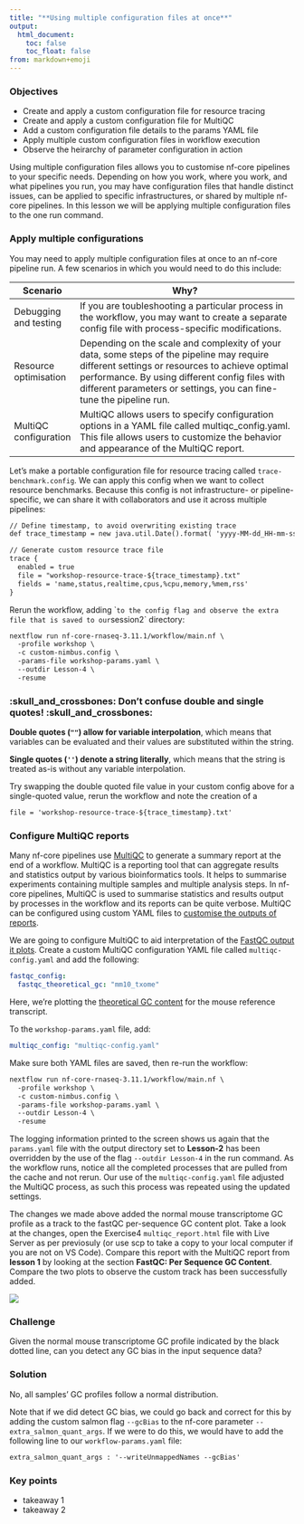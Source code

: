 ```yaml
---
title: "**Using multiple configuration files at once**"
output:
  html_document:
    toc: false
    toc_float: false
from: markdown+emoji
---
```


::: callout-tip
### Objectives{.unlisted}

- Create and apply a custom configuration file for resource tracing
- Create and apply a custom configuration file for MultiQC
- Add a custom configuration file details to the params YAML file 
- Apply multiple custom configuration files in workflow execution
- Observe the heirarchy of parameter configuration in action
:::

Using multiple configuration files allows you to customise nf-core pipelines to your specific needs. Depending on how you work, where you work, and what pipelines you run, you may have configuration files that handle distinct issues, can be applied to specific infrastructures, or shared by multiple nf-core pipelines. In this lesson we will be applying multiple configuration files to the one run command. 

### **Apply multiple configurations**

You may need to apply multiple configuration files at once to an nf-core pipeline run. A few scenarios in which you would need to do this include: 

|Scenario |Why?|
|------|---------------------------------|
|Debugging and testing|If you are toubleshooting a particular process in the workflow, you may want to create a separate config file with process-specific modifications. |
|Resource optimisation|Depending on the scale and complexity of your data, some steps of the pipeline may require different settings or resources to achieve optimal performance. By using different config files with different parameters or settings, you can fine-tune the pipeline run.|
|MultiQC configuration|MultiQC allows users to specify configuration options in a YAML file called multiqc_config.yaml. This file allows users to customize the behavior and appearance of the MultiQC report.|

Let's make a portable configuration file for resource tracing called `trace-benchmark.config`. We can apply this config when we want to collect resource benchmarks. Because this config is not infrastructure- or pipeline-specific, we can share it with collaborators and use it across multiple pipelines:

```default
// Define timestamp, to avoid overwriting existing trace 
def trace_timestamp = new java.util.Date().format( 'yyyy-MM-dd_HH-mm-ss')

// Generate custom resource trace file 
trace {
  enabled = true 
  file = "workshop-resource-trace-${trace_timestamp}.txt"
  fields = 'name,status,realtime,cpus,%cpu,memory,%mem,rss'
}
```

Rerun the workflow, adding `` to the config flag and observe the extra file that is saved to our `session2` directory:

```default
nextflow run nf-core-rnaseq-3.11.1/workflow/main.nf \
  -profile workshop \
  -c custom-nimbus.config \
  -params-file workshop-params.yaml \
  --outdir Lesson-4 \
  -resume
```

::: {.callout-warning}
### :skull_and_crossbones: **Don't confuse double and single quotes!** :skull_and_crossbones:

**Double quotes (`""`) allow for variable interpolation**, which means that variables can be evaluated and their values are substituted within the string. 

**Single quotes (`''`) denote a string literally**, which means that the string is treated as-is without any variable interpolation.

Try swapping the double quoted file value in your custom config above for a single-quoted value, rerun the workflow and note the creation of a 
```default
file = 'workshop-resource-trace-${trace_timestamp}.txt'
```
:::

### **Configure MultiQC reports**

Many nf-core pipelines use [MultiQC](https://multiqc.info/docs/) to generate a summary report at the end of a workflow. MultiQC is a reporting tool that can aggregate results and statistics output by various bioinformatics tools. It helps to summarise experiments containing multiple samples and multiple analysis steps. In nf-core pipelines, MultiQC is used to summarise statistics and results output by processes in the workflow and its reports can be quite verbose. MultiQC can be configured using custom YAML files to [customise the outputs of reports](https://multiqc.info/docs/reports/customisation/). 

We are going to configure MultiQC to aid interpretation of the [FastQC output it plots](https://multiqc.info/modules/fastqc/). Create a custom MultiQC configuration YAML file called `multiqc-config.yaml` and add the following:

```yaml
fastqc_config:
  fastqc_theoretical_gc: "mm10_txome" 
```

Here, we're plotting the [theoretical GC content](https://multiqc.info/modules/fastqc/#theoretical-gc-content) for the mouse reference transcript. 

To the `workshop-params.yaml` file, add:

```yaml
multiqc_config: "multiqc-config.yaml" 
```

Make sure both YAML files are saved, then re-run the workflow:

```default
nextflow run nf-core-rnaseq-3.11.1/workflow/main.nf \
  -profile workshop \
  -c custom-nimbus.config \
  -params-file workshop-params.yaml \
  --outdir Lesson-4 \
  -resume
```

The logging information printed to the screen shows us again that the `params.yaml` file with the output directory set to **Lesson-2** has been overridden by the use of the flag `--outdir Lesson-4` in the run command. As the workflow runs, notice all the completed processes that are pulled from the cache and not rerun. Our use of the `multiqc-config.yaml` file adjusted the MultiQC process, as such this process was repeated using the updated settings. 

The changes we made above added the normal mouse transcriptome GC profile as a track to the fastQC per-sequence GC content plot. Take a look at the changes, open the Exercise4 `multiqc_report.html` file with Live Server as per previosuly (or use scp to take a copy to your local computer if you are not on VS Code). Compare this report with the MultiQC report from **lesson 1** by looking at the section **FastQC: Per Sequence GC Content**. Compare the two plots to observe the custom track has been successfully added. 

![](../figs/2.4_MultiQC.png)

::: callout-tip
### **Challenge**{.unlisted}

Given the normal mouse transcriptome GC profile indicated by the black dotted line, can you detect any GC bias in the input sequence data? 
:::

::: {.callout-caution collapse="true"}
### Solution

No, all samples' GC profiles follow a normal distribution. 
:::

Note that if we did detect GC bias, we could go back and correct for this by adding the custom salmon flag `--gcBias` to the nf-core parameter `--extra_salmon_quant_args`. If we were to do this, we would have to add the following line to our `workflow-params.yaml` file:

```default
extra_salmon_quant_args : '--writeUnmappedNames --gcBias'
```



::: {.callout-note}
### **Key points**
- takeaway 1
- takeaway 2
:::
  